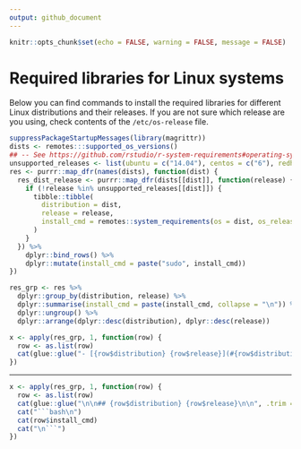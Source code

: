 ```yaml
---
output: github_document
---
```


```r
knitr::opts_chunk$set(echo = FALSE, warning = FALSE, message = FALSE)
```

# Required libraries for Linux systems

Below you can find commands to install the required libraries for different Linux distributions and their releases.
If you are not sure which release are you using, check contents of the `/etc/os-release` file.

```r
suppressPackageStartupMessages(library(magrittr))
dists <- remotes:::supported_os_versions()
## -- See https://github.com/rstudio/r-system-requirements#operating-systems
unsupported_releases <- list(ubuntu = c("14.04"), centos = c("6"), redhat = c("6"), opensuse = c("15.0"), sle = c("15.0"))
res <- purrr::map_dfr(names(dists), function(dist) {
  res_dist_release <- purrr::map_dfr(dists[[dist]], function(release) {
    if (!release %in% unsupported_releases[[dist]]) {
      tibble::tibble(
        distribution = dist,
        release = release,
        install_cmd = remotes::system_requirements(os = dist, os_release = release)
      )
    }
  }) %>%
    dplyr::bind_rows() %>%
    dplyr::mutate(install_cmd = paste("sudo", install_cmd))
})

res_grp <- res %>%
  dplyr::group_by(distribution, release) %>%
  dplyr::summarise(install_cmd = paste(install_cmd, collapse = "\n")) %>%
  dplyr::ungroup() %>%
  dplyr::arrange(dplyr::desc(distribution), dplyr::desc(release))
```

```r
x <- apply(res_grp, 1, function(row) {
  row <- as.list(row)
  cat(glue::glue("- [{row$distribution} {row$release}](#{row$distribution}-{row$release})\n", .trim = FALSE))
})
```

***

```r
x <- apply(res_grp, 1, function(row) {
  row <- as.list(row)
  cat(glue::glue("\n\n## {row$distribution} {row$release}\n\n", .trim = FALSE))
  cat("```bash\n")
  cat(row$install_cmd)
  cat("\n```")
})
```
